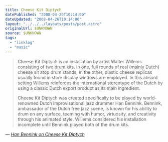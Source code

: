 ```yaml
---
title: Cheese Kit Diptych
datePublished: "2008-04-26T10:14:00"
dateUpdated: "2008-04-26T10:14:00"
layout: "../../../layouts/posts/post.astro"
originalUrl: $UNKNOWN
source: $UNKNOWN
tags:
  - "linklog"
  - "music"
---
```



<YouTube id="http://www.youtube.com/watch?v=JL9BrZ-zUpQ" />

> Cheese Kit Diptych is an installation by artist Walter Willems consisting of two drum kits. In one, full rounds of real (mainly Dutch) cheese sit atop drum stands; in the other, plastic cheese replicas usually found in store display windows are employed. In this absurd setting Willems reinforces the international stereotype of the Dutch by using a classic Dutch export product as its main ingredient.
>
> Cheese Kit Diptych was created specifically to be played by world-renowned Dutch improvisational jazz drummer Han Bennink. Bennink, ambassador of the Dutch free jazz scene, is known for his ability to drum on any surface, teeming with humor, virtuosity, and creativity through his animated style. Willems considered his installation incomplete until Bennink played both of the drum kits.

— <cite>[Han Bennink on Cheese Kit Diptych](http://www.youtube.com/watch?v=JL9BrZ-zUpQ)</cite>
